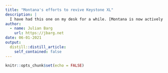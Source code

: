 ```yaml
---
title: "Montana's efforts to revive Keystone XL"
description: |
  I have had this one on my desk for a while. [Montana is now actively trying to revive Keystone XL](https://billingsgazette.com/news/state-and-regional/govt-and-politics/montana-delegation-demands-keystone-xl-pipeline-project-be-revived/article_0aa74db2-3bf9-534d-94db-eb87d7bafc3a.html). [Also on board: 20 other republican states](https://thehill.com/changing-america/sustainability/energy/543913-21-states-sue-biden-for-cancelling-keystone-xl). This highlights an interesting dimension that Keystone XL will take in the future. It is not over, yet. It also highlights the role that states such as Montana take. Maybe the default position would be to believe that states are arbitrators in the process, checkin the merits of a project before approving it. The reality is probably that individual decision makers--not in all cases, but often enough--act as active cheerleaders for projects such as Keystone XL.
author:
  - name: Julian Barg
    url: https://jbarg.net
date: 06-01-2021
output:
  distill::distill_article:
    self_contained: false
---
```



```r
knitr::opts_chunk$set(echo = FALSE)
```
